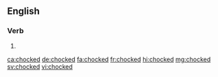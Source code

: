 ==English==

===Verb===
{{head|en|verb form}}

# {{en-past of|chock}}

[[ca:chocked]]
[[de:chocked]]
[[fa:chocked]]
[[fr:chocked]]
[[hi:chocked]]
[[mg:chocked]]
[[sv:chocked]]
[[vi:chocked]]